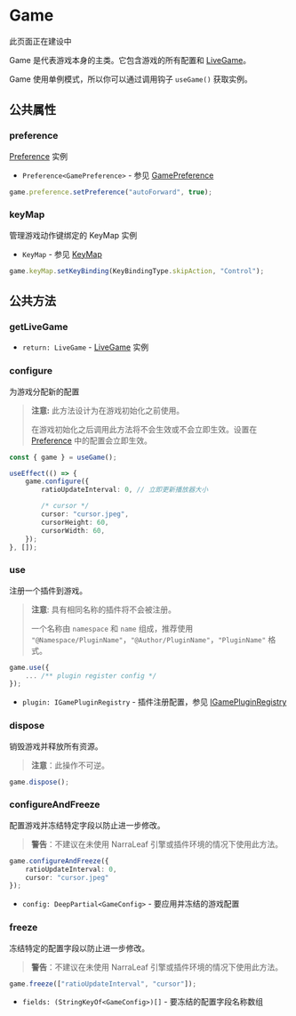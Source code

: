 
# Game

<Callout type="warning" emoji="⚠️">
    此页面正在建设中
</Callout>

Game 是代表游戏本身的主类。它包含游戏的所有配置和 [LiveGame](./live-game)。

Game 使用单例模式，所以你可以通过调用钩子 `useGame()` 获取实例。

## 公共属性

### preference

<Steps>

[Preference](./preference/preference) 实例

- `Preference<GamePreference>` - 参见 [GamePreference](../types/GamePreference)

```typescript
game.preference.setPreference("autoForward", true);
```

</Steps>

### keyMap

<Steps>

管理游戏动作键绑定的 KeyMap 实例

- `KeyMap` - 参见 [KeyMap](./key-map)

```typescript
game.keyMap.setKeyBinding(KeyBindingType.skipAction, "Control");
```

</Steps>

## 公共方法

### getLiveGame

<Steps>

- `return: LiveGame` - [LiveGame](./live-game) 实例

</Steps>

### configure

<Steps>

为游戏分配新的配置

> **注意:** 此方法设计为在游戏初始化之前使用。
> 
> 在游戏初始化之后调用此方法将不会生效或不会立即生效。设置在 [Preference](./preference/preference) 中的配置会立即生效。

```typescript
const { game } = useGame();

useEffect(() => {
    game.configure({
        ratioUpdateInterval: 0, // 立即更新播放器大小

        /* cursor */
        cursor: "cursor.jpeg",
        cursorHeight: 60,
        cursorWidth: 60,
    });
}, []);
```

</Steps>

### use

<Steps>

注册一个插件到游戏。

> **注意**: 具有相同名称的插件将不会被注册。
>
> 一个名称由 `namespace` 和 `name` 组成，推荐使用 `"@Namespace/PluginName"`，`"@Author/PluginName"`，`"PluginName"` 格式。

```typescript
game.use({
    ... /** plugin register config */
});
```

- `plugin: IGamePluginRegistry` - 插件注册配置，参见 [IGamePluginRegistry](../types/IGamePluginRegistry)

</Steps>

### dispose

<Steps>

销毁游戏并释放所有资源。

> **注意**：此操作不可逆。

```typescript
game.dispose();
```

</Steps>

### configureAndFreeze

<Steps>

配置游戏并冻结特定字段以防止进一步修改。

> **警告**：不建议在未使用 NarraLeaf 引擎或插件环境的情况下使用此方法。

```typescript
game.configureAndFreeze({
    ratioUpdateInterval: 0,
    cursor: "cursor.jpeg"
});
```

- `config: DeepPartial<GameConfig>` - 要应用并冻结的游戏配置

</Steps>

### freeze

<Steps>

冻结特定的配置字段以防止进一步修改。

> **警告**：不建议在未使用 NarraLeaf 引擎或插件环境的情况下使用此方法。

```typescript
game.freeze(["ratioUpdateInterval", "cursor"]);
```

- `fields: (StringKeyOf<GameConfig>)[]` - 要冻结的配置字段名称数组

</Steps>
